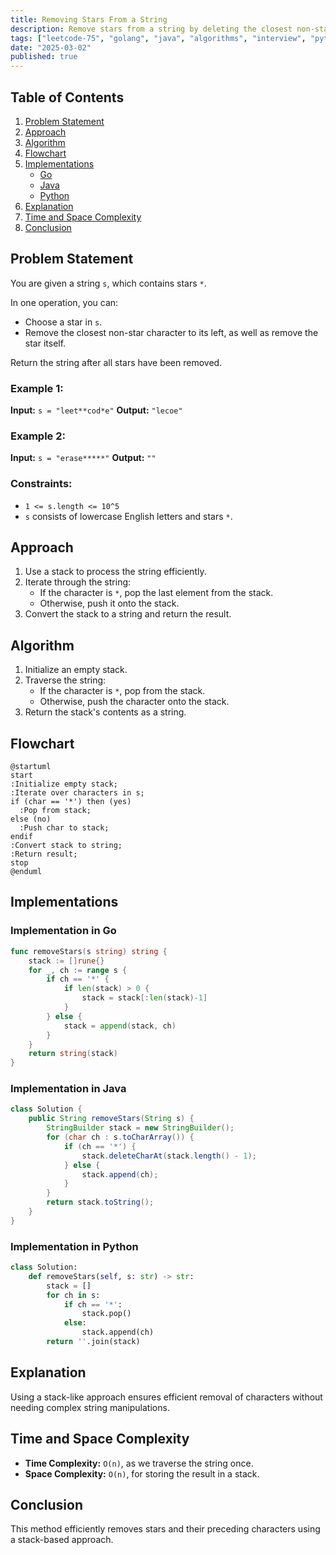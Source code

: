 ```yaml
---
title: Removing Stars From a String
description: Remove stars from a string by deleting the closest non-star character to its left. Includes Go and Java implementations.
tags: ["leetcode-75", "golang", "java", "algorithms", "interview", "python", "leetcode"]
date: "2025-03-02"
published: true
---
```


## Table of Contents

1. [Problem Statement](#problem-statement)
2. [Approach](#approach)
3. [Algorithm](#algorithm)
4. [Flowchart](#flowchart)
5. [Implementations](#implementations)
   - [Go](#implementation-in-go)
   - [Java](#implementation-in-java)
   - [Python](#implementation-in-python)
6. [Explanation](#explanation)
7. [Time and Space Complexity](#time-and-space-complexity)
8. [Conclusion](#conclusion)

## Problem Statement


You are given a string `s`, which contains stars `*`.

In one operation, you can:

- Choose a star in `s`.
- Remove the closest non-star character to its left, as well as remove the star itself.

Return the string after all stars have been removed.

### Example 1:

**Input:** `s = "leet**cod*e"`
**Output:** `"lecoe"`

### Example 2:

**Input:** `s = "erase*****"`
**Output:** `""`

### Constraints:

- `1 <= s.length <= 10^5`
- `s` consists of lowercase English letters and stars `*`.

## Approach

1. Use a stack to process the string efficiently.
2. Iterate through the string:
   - If the character is `*`, pop the last element from the stack.
   - Otherwise, push it onto the stack.
3. Convert the stack to a string and return the result.

## Algorithm

1. Initialize an empty stack.
2. Traverse the string:
   - If the character is `*`, pop from the stack.
   - Otherwise, push the character onto the stack.
3. Return the stack's contents as a string.

## Flowchart

```plantuml
@startuml
start
:Initialize empty stack;
:Iterate over characters in s;
if (char == '*') then (yes)
  :Pop from stack;
else (no)
  :Push char to stack;
endif
:Convert stack to string;
:Return result;
stop
@enduml
```

## Implementations

### Implementation in Go

```go
func removeStars(s string) string {
    stack := []rune{}
    for _, ch := range s {
        if ch == '*' {
            if len(stack) > 0 {
                stack = stack[:len(stack)-1]
            }
        } else {
            stack = append(stack, ch)
        }
    }
    return string(stack)
}
```

### Implementation in Java

```java
class Solution {
    public String removeStars(String s) {
        StringBuilder stack = new StringBuilder();
        for (char ch : s.toCharArray()) {
            if (ch == '*') {
                stack.deleteCharAt(stack.length() - 1);
            } else {
                stack.append(ch);
            }
        }
        return stack.toString();
    }
}
```

### Implementation in Python

```python
class Solution:
    def removeStars(self, s: str) -> str:
        stack = []
        for ch in s:
            if ch == '*':
                stack.pop()
            else:
                stack.append(ch)
        return ''.join(stack)
```


## Explanation

Using a stack-like approach ensures efficient removal of characters without needing complex string manipulations.

## Time and Space Complexity

- **Time Complexity:** `O(n)`, as we traverse the string once.
- **Space Complexity:** `O(n)`, for storing the result in a stack.

## Conclusion

This method efficiently removes stars and their preceding characters using a stack-based approach.

